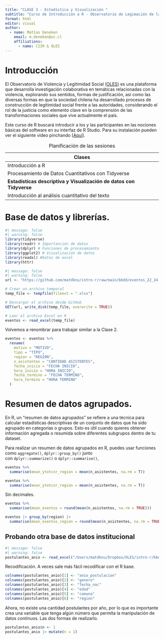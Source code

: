 ```yaml
---
title: "CLASE 3 - Estadística y Visualización "
subtitle: "Curso de Introducción a R - Observatorio de Legimación de la Violencia (OLES)"
format: html
editor: visual
author:
  - name: Matías Deneken
    email: m.deneken@uc.cl
    affiliations:
      - name: CIIR & OLES
---
```


# Introducción

El Observatorio de Violencia y Legitimidad Social [(OLES)](https://oles2.netlify.app) es una plataforma que desarrolla investigación colaborativa en temáticas relacionadas con la violencia, explorando sus sentidos, formas de justificación, así como las diversas formas en que la sociedad chilena ha desarrollado procesos de construcción de legitimidad social frente a las autoridades, considerando el rol de la justicia como elemento clave en la comprensión de las transformaciones sociales que vive actualmente el país.

Este curso de R buscará introducir a los y las participantes en las nociones básicas del software en su interfaz de R Studio. Para su instalación pueden ver el siguiente vídeo pinchando [\[Aquí\]](https://www.youtube.com/watch?v=RtkCAKXsVbw&t=204s).

| Clases                                                              |
|---------------------------------------------------------------------|
| Introducción a R                                                    |
| Procesamiento de Datos Cuantitativos con Tidyverse                  |
| **Estadísticas descriptiva y Visualización de datos con Tidyverse** |
| Introducción al análisis cuantitativo del texto                     |

: Planificación de las sesiones

# Base de datos y librerías.

```r
#| message: false
#| warning: false
library(tidyverse)
library(readr) # Importanción de datos
library(dplyr) # Funciones de procesamiento
library(ggplot2) # Visualización de datos
library(readxl) #Datos de excel
library(httr)
```

```r
#| message: false
#| warning: false
url <- "https://github.com/matdknu/intro-r/raw/main/bbdd/eventos_22_24.xlsx"

# Crear un archivo temporal
temp_file <- tempfile(fileext = ".xlsx")

# Descargar el archivo desde GitHub
GET(url, write_disk(temp_file, overwrite = TRUE))

# Leer el archivo Excel en R
eventos <- read_excel(temp_file)
```

Volvemos a renombrar para trabajar similar a la Clase 2.

```r
eventos <- eventos %>%
  rename(
    motivo = "MOTIVO",
    tipo = "TIPO",
    region = "REGION",
    n_asistentes = "CANTIDAD ASISTENTES",
    fecha_inicio = "FECHA INICIO",
    hora_inicio = "HORA INICIO",
    fecha_termino = "FECHA TERMINO",
    hora_termino = "HORA TERMINO"
  )
```

# Resumen de datos agrupados. 

En R, un "resumen de datos agrupados" se refiere a una técnica para calcular estadísticas descriptivas de un conjunto de datos que ha sido agrupado en categorías o grupos. Esto es útil cuando quieres obtener información agregada o resumida sobre diferentes subgrupos dentro de tu dataset.

Para realizar un resumen de datos agrupados en R, puedes usar funciones como `aggregate()`, `dplyr::group_by()` junto con `dplyr::summarize()` o `dplyr::summarise()`,

```r
eventos %>% 
  summarise(mean_ytotcor_region = mean(n_asistentes, na.rm = T))
```

```r
eventos %>% 
  summarise(mean_ytotcor_region = mean(n_asistentes, na.rm = T))
```

Sin decimales.

```r
eventos %>% 
  summarise(mean_eventos = round(mean(n_asistentes, na.rm = TRUE)))

```

```r
eventos |> group_by(region) |> 
  summarise(mean_eventos_region = round(mean(n_asistentes, na.rm = TRUE)))
```

## Probando otra base de datos institucional

```r
#| message: false
#| warning: false
postulantes_anio <- read_excel("/Users/matdknu/Dropbox/OLES/intro-r/bbdd/postulantes_anio.xlsx")

```

Recodificación. A veces sale más fácil recodificar con el R base.

```r
colnames(postulantes_anio)[1] <- "anio_postulacion"
colnames(postulantes_anio)[2] <- "genero"
colnames(postulantes_anio)[3] <- "fecha_nac"
colnames(postulantes_anio)[4] <- "edad"
colnames(postulantes_anio)[5] <- "comuna"
colnames(postulantes_anio)[6] <- "region"
```

Ahora, no existe una cantidad postulantes por año, por lo que es importante crea una variable que tenga algún número que permita la manipulación de datos continuos. Las dos formas de realizarlo.

```r
postulantes_anio$n <- 1
postulantes_anio |> mutate(n = 1)
```
